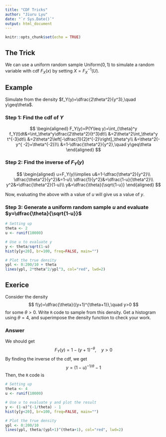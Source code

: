 ```yaml
---
title: "CDF Tricks"
author: "Jiuru Lyu"
date: "`r Sys.Date()`"
output: html_document
---
```


```r
knitr::opts_chunk$set(echo = TRUE)
```

## The Trick

We can use a uniform random sample $\textrm{Uniform}(0,1)$ to simulate a random variable with cdf $F_X(x)$ by setting $X=F_X^{-1}(U)$.

## Example
Simulate from the density $f_Y(y)=\dfrac{2\theta^2}{y^3},\quad y\geq\theta$.

### Step 1: Find the cdf of $Y$
$$
\begin{aligned}
F_Y(y)=P(Y\leq y)=\int_{\theta}^y f_Y(t)dt&=\int_\theta^y\dfrac{2\theta^2}{t^3}dt\\
&=2\theta^2\int_\theta^y t^{-3}dt\\
&=2\theta^2\left[-\dfrac{1}{2}t^{-2}\right]_\theta^y\\
&=\theta^2(-y^{ -2}+\theta^{-2})\\
&=1-\dfrac{\theta^2}{y^2},\quad y\geq\theta
\end{aligned}
$$

### Step 2: Find the inverse of $F_Y(y)$
$$
\begin{aligned}
u=F_Y(y)\implies u&=1-\dfrac{\theta^2}{y^2}\\
\dfrac{\theta^2}{y^2}&=1-u\\
\dfrac{1}{y^2}&=\dfrac{1-u}{\theta^2}\\
y^2&=\dfrac{\theta^2}{1-u}\\
y&=\dfrac{\theta}{\sqrt{1-u}}
\end{aligned}
$$

Now, evaluating the above with a value of $u$ will give us a value of $y$. 

### Step 3: Generate a uniform random sample $u$ and evaluate $y=\dfrac{\theta}{\sqrt{1-u}}$

```r
# Setting up
theta <- 2
u <- runif(10000)

# Use u to evaluate y
y <- theta/sqrt(1-u)
hist(y[y<20], br=100, freq=FALSE, main="")

# Plot the true density
ypl <- 0:200/10 + theta
lines(ypl, 2*theta^2/ypl^3, col="red", lwd=2)
```

## Exerice
Consider the density
$$
f(y)=\dfrac{\theta}{(y+1)^{\theta+1}},\quad y>0
$$
for some $\theta>0$. Write `R` code to sample from this density. Get a histogram using $\theta=4$, and superimpose the density function to check your work.

### Answer
We should get 
$$
F_Y(y)=1-(y+1)^{-\theta},\quad y>0
$$
By finding the inverse of the cdf, we get 
$$
y=(1-u)^{-1/\theta}-1
$$
Then, the `R` code is
```r
# Setting up
theta <- 4
u <- runif(10000)

# Use u to evaluate y and plot the result
y <- (1-u)^(-1/theta) - 1
hist(y[y<20], br=100, freq=FALSE, main="")

# Plot the true density
ypl <- 0:200/10
lines(ypl, theta/(ypl+1)^(theta+1), col="red", lwd=2)
```

